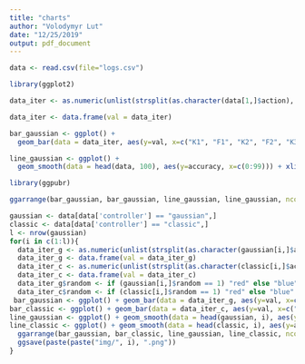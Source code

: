 ```yaml
---
title: "charts"
author: "Volodymyr Lut"
date: "12/25/2019"
output: pdf_document
---
```


```r
data <- read.csv(file="logs.csv")
```

```r
library(ggplot2)
```

```r
data_iter <- as.numeric(unlist(strsplit(as.character(data[1,]$action), '\\-')))
```

```r
data_iter <- data.frame(val = data_iter)
```

```r
bar_gaussian <- ggplot() + 
  geom_bar(data = data_iter, aes(y=val, x=c("K1", "F1", "K2", "F2", "K3", "F3", "K4", "F4")), stat="identity") + ylim(0, 64) + ggtitle("Prediction of CNN for CIFAR10") + xlab("Actions")
```

```r
line_gaussian <- ggplot() + 
  geom_smooth(data = head(data, 100), aes(y=accuracy, x=c(0:99))) + xlim(0, 300) + ggtitle("Accuracy of CNN for CIFAR10") + xlab("Epoch")
```

```r
library(ggpubr)
```

```r
ggarrange(bar_gaussian, bar_gaussian, line_gaussian, line_gaussian, ncol = 2, nrow = 2)
```


```r
gaussian <- data[data['controller'] == "gaussian",]
classic <- data[data['controller'] == "classic",]
l <- nrow(gaussian)
for(i in c(1:l)){
  data_iter_g <- as.numeric(unlist(strsplit(as.character(gaussian[i,]$action), '\\-')))
  data_iter_g <- data.frame(val = data_iter_g)
  data_iter_c <- as.numeric(unlist(strsplit(as.character(classic[i,]$action), '\\-')))
  data_iter_c <- data.frame(val = data_iter_c)
  data_iter_g$random <- if (gaussian[i,]$random == 1) "red" else "blue"
  data_iter_c$random <- if (classic[i,]$random == 1) "red" else "blue"
 bar_gaussian <- ggplot() + geom_bar(data = data_iter_g, aes(y=val, x=c("K1", "F1", "K2", "F2", "K3", "F3", "K4", "F4"), fill=random), stat="identity") + ylim(0, 64) + ggtitle(paste("Gaussian CNN for ", toupper(gaussian[i,]$dataset))) + xlab("Actions") + theme(legend.position = "none")
bar_classic <- ggplot() + geom_bar(data = data_iter_c, aes(y=val, x=c("K1", "F1", "K2", "F2", "K3", "F3", "K4", "F4"), fill=random), stat="identity") + ylim(0, 64) + ggtitle(paste("Classic CNN for ", toupper(classic[i,]$dataset))) + xlab("Actions") + theme(legend.position = "none")
line_gaussian <- ggplot() + geom_smooth(data = head(gaussian, i), aes(y=accuracy, x=c(0:(i-1)))) + xlim(0, l) + ggtitle(paste("Gaussian accuracy for ", toupper(gaussian[i,]$dataset))) + xlab("Epoch")
line_classic <- ggplot() + geom_smooth(data = head(classic, i), aes(y=accuracy, x=c(0:(i-1)))) + xlim(0, l) + ggtitle(paste("Classic accuracy for ", toupper(classic[i,]$dataset))) + xlab("Epoch")
  ggarrange(bar_gaussian, bar_classic, line_gaussian, line_classic, ncol = 2, nrow = 2)
  ggsave(paste(paste("img/", i), ".png"))
}
```
